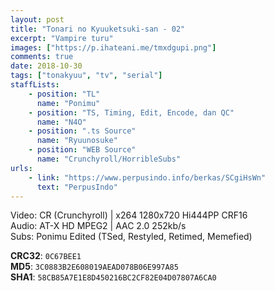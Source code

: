 ```yaml
---
layout: post
title: "Tonari no Kyuuketsuki-san - 02"
excerpt: "Vampire turu"
images: ["https://p.ihateani.me/tmxdgupi.png"]
comments: true
date: 2018-10-30
tags: ["tonakyuu", "tv", "serial"]
staffLists:
    - position: "TL"
      name: "Ponimu"
    - position: "TS, Timing, Edit, Encode, dan QC"
      name: "N4O"
    - position: ".ts Source"
      name: "Ryuunosuke"
    - position: "WEB Source"
      name: "Crunchyroll/HorribleSubs"
urls:
    - link: "https://www.perpusindo.info/berkas/SCgiHsWn"
      text: "PerpusIndo"
---
```


Video: CR (Crunchyroll) | x264 1280x720 Hi444PP CRF16<br />
Audio: AT-X HD MPEG2 | AAC 2.0 252kb/s<br />
Subs: Ponimu Edited (TSed, Restyled, Retimed, Memefied)

**CRC32**: `0C67BEE1`<br />
**MD5**: `3C0883B2E608019AEAD078B06E997A85`<br />
**SHA1**: `58CB85A7E1E8D450216BC2CF82E04D07807A6CA0`
